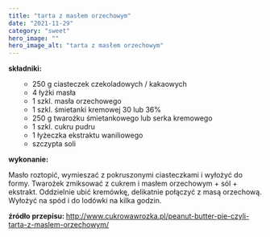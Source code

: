 ```yaml
---
title: "tarta z masłem orzechowym"
date: "2021-11-29"
category: "sweet"
hero_image: ""
hero_image_alt: "tarta z masłem orzechowym"
---
```


<!--more ... -->

<strong>składniki:</strong>
<ul>
  <li style="list-style-type: none;">
    <ul>
      <li>250 g ciasteczek czekoladowych / kakaowych</li>
      <li>4 łyżki masła</li>
      <li>1 szkl. masła orzechowego</li>
      <li>1 szkl. śmietanki kremowej 30 lub 36%</li>
      <li>250 g twarożku śmietankowego lub serka kremowego</li>
      <li>1 szkl. cukru pudru</li>
      <li>1 łyżeczka ekstraktu waniliowego</li>
      <li>szczypta soli</li>
    </ul>
  </li>
</ul>
<strong>wykonanie:</strong>

Masło roztopić, wymieszać z pokruszonymi ciasteczkami i wyłożyć do formy. Twarożek zmiksować z cukrem i masłem orzechowym + sól + ekstrakt. Oddzielnie ubić kremówkę, delikatnie połączyć z masą orzechową. Wyłożyć na spód i do lodówki na kilka godzin.

<strong>źródło przepisu: </strong>
<a href="http://www.cukrowawrozka.pl/peanut-butter-pie-czyli-tarta-z-maslem-orzechowym/">
  http://www.cukrowawrozka.pl/peanut-butter-pie-czyli-tarta-z-maslem-orzechowym/
</a>
